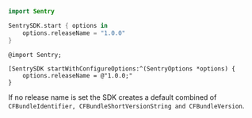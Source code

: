 ```swift
import Sentry

SentrySDK.start { options in
    options.releaseName = "1.0.0"
}
```

```objc
@import Sentry;

[SentrySDK startWithConfigureOptions:^(SentryOptions *options) {
    options.releaseName = @"1.0.0;"
}
```

If no release name is set the SDK creates a default combined of `CFBundleIdentifier, CFBundleShortVersionString and CFBundleVersion`.
